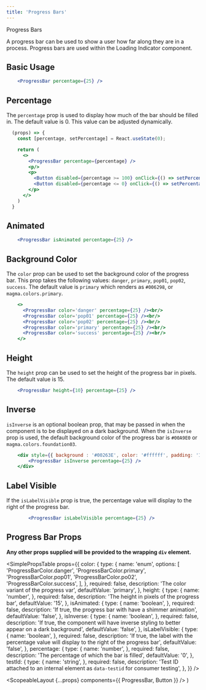 ```yaml
---
title: 'Progress Bars'
---
```



<DocsHeading to="/design/progress-bar/" type="design">
  Progress Bars
</DocsHeading>

A progress bar can be used to show a user how far along they are in a process. Progress bars are used within the <Link to="/api/loading-indicator">Loading Indicator</Link> component.

## Basic Usage

```.jsx
    <ProgressBar percentage={25} />
```

## Percentage

The `percentage` prop is used to display how much of the bar should be filled in. The default value is 0. This value can be adjusted dynamically.

```.jsx
  (props) => {
    const [percentage, setPercentage] = React.useState(0);

    return (
      <>
        <ProgressBar percentage={percentage} />
        <p/>
        <p>
          <Button disabled={percentage >= 100} onClick={() => setPercentage(percent => percent + 10)}>Increase</Button>
          <Button disabled={percentage <= 0} onClick={() => setPercentage(percent => percent - 10)}>Decrease</Button>
        </p>
      </>
    )
  }
```

## Animated

```.jsx
    <ProgressBar isAnimated percentage={25} />
```

## Background Color

The `color` prop can be used to set the background color of the progress bar. This prop takes the following values: `danger`, `primary`, `pop01`, `pop02`, `success`.
The default value is `primary` which renders as `#006298`, or `magma.colors.primary`.

```.jsx
    <>
      <ProgressBar color='danger' percentage={25} /><br/>
      <ProgressBar color='pop01' percentage={25} /><br/>
      <ProgressBar color='pop02' percentage={25} /><br/>
      <ProgressBar color='primary' percentage={25} /><br/>
      <ProgressBar color='success' percentage={25} /><br/>
    </>
```

## Height

The `height` prop can be used to set the height of the progress bar in pixels. The default value is 15.

```.jsx
    <ProgressBar height={10} percentage={25} />
```

## Inverse

`isInverse` is an optional boolean prop, that may be passed in when the component is to be displayed on a dark background. When the `isInverse` prop is used,
the default background color of the progress bar is `#00A9E0` or `magma.colors.foundation03`.

```.jsx
    <div style={{ background : '#00263E', color: '#ffffff', padding: '10px' }}>
        <ProgressBar isInverse percentage={25} />
    </div>
```

## Label Visible

If the `isLabelVisible` prop is true, the percentage value will display to the right of the progress bar.

```.jsx
        <ProgressBar isLabelVisible percentage={25} />
```

## Progress Bar Props

**Any other props supplied will be provided to the wrapping `div` element.**

<SimplePropsTable
  props={{
    color: {
      type: {
        name: 'enum',
        options: [
          'ProgressBarColor.danger',
          'ProgressBarColor.primary',
          'ProgressBarColor.pop01',
          'ProgressBarColor.po02',
          'ProgressBarColor.success',
        ],
      },
      required: false,
      description: 'The color variant of the progress var',
      defaultValue: 'primary',
    },
    height: {
      type: {
        name: 'number',
      },
      required: false,
      description: 'The height in pixels of the progress bar',
      defaultValue: '15',
    },
    isAnimated: {
      type: {
        name: 'boolean',
      },
      required: false,
      description: 'If true, the progress bar with have a shimmer animation',
      defaultValue: 'false',
    },
    isInverse: {
      type: {
        name: 'boolean',
      },
      required: false,
      description:
        'If true, the component will have inverse styling to better appear on a dark background',
      defaultValue: 'false',
    },
    isLabelVisible: {
      type: {
        name: 'boolean',
      },
      required: false,
      description:
        'If true, the label with the percentage value will display to the right of the progress bar',
      defaultValue: 'false',
    },
    percentage: {
      type: {
        name: 'number',
      },
      required: false,
      description: 'The percentage of which the bar is filled',
      defaultValue: '0',
    },
    testId: {
      type: {
        name: 'string',
      },
      required: false,
      description:
        'Test ID attached to an internal element as `data-testid` for consumer testing',
    },
  }}
/>

  <ScopeableLayout {...props} components={{ ProgressBar, Button }} />
)
